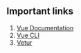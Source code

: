 ## Important links

1. [Vue Documentation](https://vuejs.org/v2/guide/)
2. [Vue CLI](https://cli.vuejs.org/)
3. [Vetur](https://marketplace.visualstudio.com/items?itemName=octref.vetur)